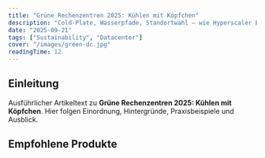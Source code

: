 ```yaml
---
title: "Grüne Rechenzentren 2025: Kühlen mit Köpfchen"
description: "Cold‑Plate, Wasserpfade, Standortwahl – wie Hyperscaler Energie & Wasser sparen."
date: "2025-09-21"
tags: ["Sustainability", "Datacenter"]
cover: "/images/green-dc.jpg"
readingTime: 12
---
```


## Einleitung

Ausführlicher Artikeltext zu **Grüne Rechenzentren 2025: Kühlen mit Köpfchen**. Hier folgen Einordnung, Hintergründe, Praxisbeispiele und Ausblick.

## Empfohlene Produkte
<AmazonBox title="Corsair Hydro Series Wasserkühlung" asin="B00EXAMPLE1" price="€ 139,00" rating={4.5} />

<AuthorBox 
  name="Max Richter"
  avatar="/images/authors/max-richter.jpg"
  bio="Tech-Redakteur mit Fokus auf Audio & Smart-Home. Schreibt seit 2018 über Kopfhörer, Lautsprecher und smarte Energie-Lösungen."
  link="http://smartrichter.de/MaxRichter"
/>